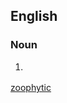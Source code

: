 ==English==

===Noun===
{{en-noun}}

# {{label|en|rare}} {{alternative spelling of|zoophytic|lang=en}}

[[Category:English terms spelled with Ö|zoophytic]]
